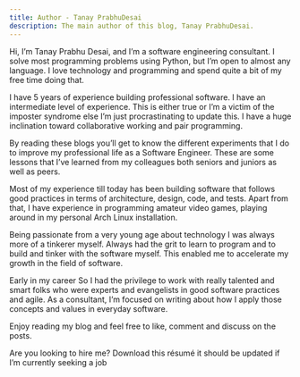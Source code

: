 ```yaml
---
title: Author - Tanay PrabhuDesai
description: The main author of this blog, Tanay PrabhuDesai.
---
```


Hi, I’m Tanay Prabhu Desai, and I’m a software engineering consultant. I solve most programming problems using Python, but I’m open to almost any language. I love technology and programming and spend quite a bit of my free time doing that.

I have 5 years of experience building professional software. I have an intermediate level of experience. This is either true or I’m a victim of the imposter syndrome else I’m just procrastinating to update this. I have a huge inclination toward collaborative working and pair programming.

By reading these blogs you’ll get to know the different experiments that I do to improve my professional life as a Software Engineer. These are some lessons that I’ve learned from my colleagues both seniors and juniors as well as peers.

Most of my experience till today has been building software that follows good practices in terms of architecture, design, code, and tests. Apart from that, I have experience in programming amateur video games, playing around in my personal Arch Linux installation.

Being passionate from a very young age about technology I was always more of a tinkerer myself. Always had the grit to learn to program and to build and tinker with the software myself. This enabled me to accelerate my growth in the field of software.

Early in my career So I had the privilege to work with really talented and smart folks who were experts and evangelists in good software practices and agile. As a consultant, I’m focused on writing about how I apply those concepts and values in everyday software.

Enjoy reading my blog and feel free to like, comment and discuss on the posts.

Are you looking to hire me? Download this résumé it should be updated if I’m currently seeking a job
